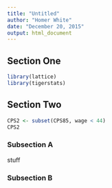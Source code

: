 ```yaml
---
title: "Untitled"
author: "Homer White"
date: "December 20, 2015"
output: html_document
---
```


## Section One

```r
library(lattice)
library(tigerstats)
```

## Section Two

```r
CPS2 <- subset(CPS85, wage < 44)
CPS2
```

### Subsection A

stuff

### Subsection B


